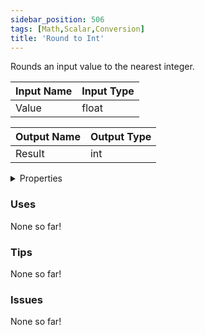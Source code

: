 ```yaml
---
sidebar_position: 506
tags: [Math,Scalar,Conversion]
title: 'Round to Int'
---
```


Rounds an input value to the nearest integer.




<EsbSvg />

| Input Name | Input Type |
|-----------|-----------|
| Value | float |

| Output Name | Output Type |
|-----------|-----------|
| Result | int |


<details>
  <summary>Properties</summary>
  <div>
    <div>
    <table>
      <thead>
        <tr>
          <th>Is beta required?</th>
          <th>❌</th>
        </tr>
        <tr>
          <th>Is this chip a trolling risk?</th>
          <th>❌</th>
        </tr>
        <tr>
          <th>Is this chip a role assignment risk?</th>
          <th>❌</th>
        </tr>
        <tr>
          <th>Chip UUID</th>
          <th>0d2a4771-0694-4b84-8e07-2080c26aae22</th>
        </tr>
      </thead>
    </table>
    </div>
  </div>
</details>

### Uses

None so far!

### Tips

None so far!

### Issues

None so far!